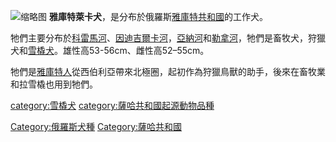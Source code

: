 [[File:Yl01.jpg|缩略图]]
'''雅庫特萊卡犬'''，是分布於俄羅斯[[雅庫特共和國|雅庫特共和國]]的工作犬。

牠們主要分布於[[科雷馬河|科雷馬河]]、[[因迪吉爾卡河|因迪吉爾卡河]]，[[亞納河|亞納河]]和[[勒拿河|勒拿河]]，牠們是畜牧犬，狩獵犬和[[雪橇犬|雪橇犬]]。雄性高53-56cm、雌性高52–55cm。

牠們是[[雅庫特人|雅庫特人]]從西伯利亞帶來北極圈，起初作為狩獵鳥獸的助手，後來在畜牧業和拉雪橇也用到牠們。

{{雪橇犬}}

[[category:雪橇犬|category:雪橇犬]]
[[Category:俄羅斯犬種|Category:俄羅斯犬種]]
[[Category:薩哈共和國|Category:薩哈共和國]]
[[category:薩哈共和國起源動物品種|category:薩哈共和國起源動物品種]]